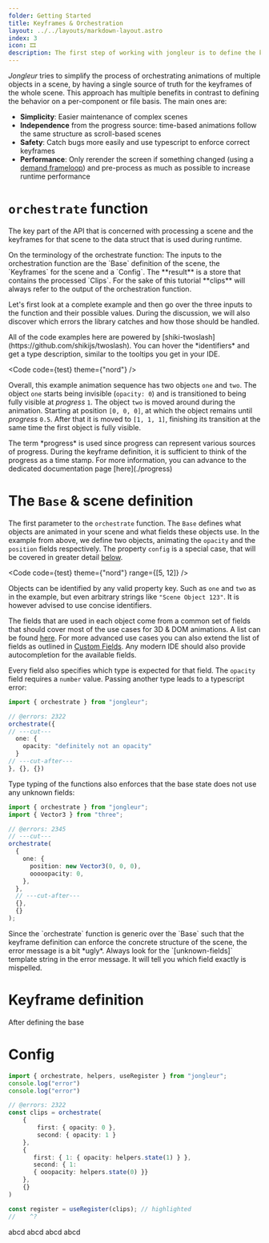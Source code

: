 ```yaml
---
folder: Getting Started
title: Keyframes & Orchestration
layout: ../../layouts/markdown-layout.astro
index: 3
icon: 🎞 
description: The first step of working with jongleur is to define the keyframes through the orchestrate function.
---
```



*Jongleur* tries to simplify the process of orchestrating animations of multiple objects in a scene, by having a single source of truth for the keyframes of the whole scene. This approach has multiple benefits in contrast to defining the behavior on a per-component or file basis. The main ones are:

- **Simplicity**: Easier maintenance of complex scenes
- **Independence** from the progress source: time-based animations follow the same structure as scroll-based scenes
- **Safety**: Catch bugs more easily and use typescript to enforce correct keyframes
- **Performance**: Only rerender the screen if something changed (using a [demand frameloop](./progress)) and pre-process as much as possible to increase runtime performance

# `orchestrate` function

The key part of the API that is concerned with processing a scene and the keyframes for that scene to the data struct that is used during runtime.

<Alert type="tip">
On the terminology of the orchestrate function: The inputs to the orchestration function are the `Base` definition of the scene, the `Keyframes` for the scene and a `Config`. The **result** is a store that contains the processed `Clips`. For the sake of this tutorial **clips** will always refer to the output of the orchestration function.
</Alert>

Let's first look at a complete example and then go over the three inputs to the function and their possible values. During the discussion, we will also discover which errors the library catches and how those should be handled.

<Alert type="info">
All of the code examples here are powered by [shiki-twoslash](https://github.com/shikijs/twoslash). You can hover the *identifiers* and get a type description, similar to the tooltips you get in your IDE.
</Alert>

<Code code={test} theme={"nord"} />

Overall, this example animation sequence has two objects `one` and `two`. The object `one` starts being invisible (`opacity: 0`) and is transitioned to being fully visible at *progress* `1`. The object `two` is moved around during the animation. Starting at position `[0, 0, 0]`, at which the object remains until *progress* `0.5`. After that it is moved to `[1, 1, 1]`, finishing its transition at the same time the first object is fully visible.

<Alert type="info">
The term *progress* is used since progress can represent various sources of progress. During the keyframe definition, it is sufficient to think of the progress as a time stamp. For more information, you can advance to the dedicated documentation page [here](./progress)
</Alert>

# The `Base` & scene definition

The first parameter to the `orchestrate` function. The `Base` defines what objects are animated in your scene and what fields these objects use. In the example from above, we define two objects, animating the `opacity` and the `position` fields respectively. The property `config` is a special case, that will be covered in greater detail [below](#config).

<Code code={test} theme={"nord"} range={[5, 12]} />

Objects can be identified by any valid property key. Such as `one` and `two` as in the example, but even arbitrary strings like `"Scene Object 123"`. It is however advised to use concise identifiers.

The fields that are used in each object come from a common set of fields that should cover most of the use cases for 3D & DOM animations. A list can be found [here](./fields). For more advanced use cases you can also extend the list of fields as outlined in [Custom Fields](../advanced/fields). Any modern IDE should also provide autocompletion for the available fields. 

Every field also specifies which type is expected for that field. The `opacity` field requires a `number` value. Passing another type leads to a typescript error:

```ts twoslash
import { orchestrate } from "jongleur";

// @errors: 2322
orchestrate({
// ---cut---
  one: {
    opacity: "definitely not an opacity"
  }
// ---cut-after---
}, {}, {})
```

Type typing of the functions also enforces that the base state does not use any unknown fields:

```ts twoslash
import { orchestrate } from "jongleur";
import { Vector3 } from "three";

// @errors: 2345
// ---cut---
orchestrate(
  {
    one: {
      position: new Vector3(0, 0, 0),
      ooooopacity: 0,
    },
  },
  // ---cut-after---
  {},
  {}
);
```

<Alert type="warn">
Since the `orchestrate` function is generic over the `Base` such that the keyframe definition can enforce the concrete structure of the scene, the error message is a bit *ugly*. Always look for the `[unknown-fields]` template string in the error message. It will tell you which field exactly is mispelled.
</Alert>

# Keyframe definition

After defining the base 


# Config

```ts twoslash 
import { orchestrate, helpers, useRegister } from "jongleur";
console.log("error")
console.log("error")

// @errors: 2322
const clips = orchestrate(
    {
        first: { opacity: 0 },
        second: { opacity: 1 }
    }, 
    {
       first: { 1: { opacity: helpers.state(1) } },
       second: { 1: 
       { ooopacity: helpers.state(0) }}
    },
    {}
)

const register = useRegister(clips); // highlighted
//    ^?
```


<Alert type="info">
abcd
</Alert>

<Alert type="warn">
abcd
</Alert>
<Alert type="danger">
abcd
</Alert>
<Alert type="tip">
abcd
</Alert>
